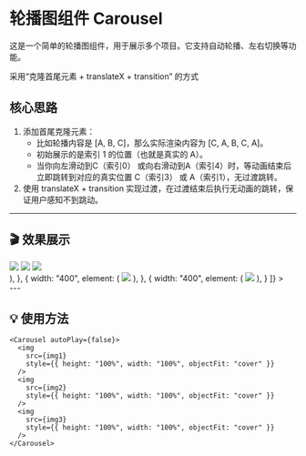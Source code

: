 
# 轮播图组件 Carousel

这是一个简单的轮播图组件，用于展示多个项目。它支持自动轮播、左右切换等功能。

<div>
  采用“克隆首尾元素 + translateX + transition” 的方式
  <h2>核心思路</h2>
  <ol>
    <li>
      添加首尾克隆元素：
      <ul>
        <li>比如轮播内容是 [A, B, C]，那么实际渲染内容为 [C, A, B, C, A]。</li>
        <li>初始展示的是索引 1 的位置（也就是真实的 A）。</li>
        <li>
          当你向左滑动到C（索引0）
          或向右滑动到A（索引4）时，等动画结束后立即跳转到对应的真实位置
          C（索引3） 或 A（索引1），无过渡跳转。
        </li>
      </ul>
    </li>
    <li>
      使用 translateX + transition
      实现过渡，在过渡结束后执行无动画的跳转，保证用户感知不到跳动。
    </li>
  </ol>
</div>

---

## 🎬 效果展示

<div style={{ height: "10rem", width: "100%" }}>
  <Carousel autoPlay={false} width={100} defaultAnimationTime={3}>
    <img
      src={img1}
      style={{ height: "100%", width: "100%", objectFit: "cover" }}
    />
    <img
      src={img2}
      style={{ height: "100%", width: "100%", objectFit: "cover" }}
    />
    <img
      src={img3}
      style={{ height: "100%", width: "100%", objectFit: "cover" }}
    />
  </Carousel>
</div>
<div  style={{ width: "100%" }}>
  <AnimationCarousel
    animationTime={10}
    items={[
      {
        width: "400",
        element: (
          <img
            src={img1}
            style={{ height: "100%", width: "100%", objectFit: "cover" }}
          />
        ),
      },
      {
        width: "400",
        element: (
          <img
            src={img2}
            style={{ height: "100%", width: "100%", objectFit: "cover" }}
          />
        ),
      },
      {
        width: "400",
        element: (
          <img
            src={img3}
            style={{ height: "100%", width: "100%", objectFit: "cover" }}
          />
        ),
      }
    ]}
  >
  </AnimationCarousel>
</div>
---

## 💡 使用方法

```tsx
<Carousel autoPlay={false}>
  <img
    src={img1}
    style={{ height: "100%", width: "100%", objectFit: "cover" }}
  />
  <img
    src={img2}
    style={{ height: "100%", width: "100%", objectFit: "cover" }}
  />
  <img
    src={img3}
    style={{ height: "100%", width: "100%", objectFit: "cover" }}
  />
</Carousel>
```

